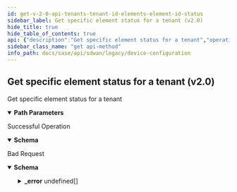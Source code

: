```yaml
---
id: get-v-2-0-api-tenants-tenant-id-elements-element-id-status
sidebar_label: Get specific element status for a tenant (v2.0)
hide_title: true
hide_table_of_contents: true
api: {"description":"Get specific element status for a tenant","operationId":"get-v2.0-api-tenants-tenant_id-elements-element_id-status","parameters":[{"in":"path","name":"tenant_id","required":true,"schema":{"description":"Tenant Id","type":"string"}},{"in":"path","name":"element_id","required":true,"schema":{"description":"Element Id","type":"string"}}],"responses":{"200":{"content":{"application/json":{"schema":{"properties":{"analytics_backlog_connected":{"description":"Analytics Backlog Connected","type":"boolean"},"analytics_backlog_connected_on_utc":{"description":"Analytics Backlog Connected On Utc","format":"int64","type":"integer"},"analytics_backlog_disconnected_on_utc":{"description":"Analytics Backlog Disconnected On Utc","format":"int64","type":"integer"},"analytics_backlog_from":{"description":"Analytics Backlog From","type":"string"},"analytics_live_connected":{"description":"Analytics Live Connected","type":"boolean"},"analytics_live_connected_on_utc":{"description":"Analytics Live Connected On Utc","format":"int64","type":"integer"},"analytics_live_disconnected_on_utc":{"description":"Analytics Live Disconnected On Utc","format":"int64","type":"integer"},"analytics_live_from":{"description":"Analytics Live From","type":"string"},"config_and_events_connected":{"description":"Config And Events Connected","type":"boolean"},"config_and_events_connected_on_utc":{"description":"Config And Events Connected On Utc","format":"int64","type":"integer"},"config_and_events_disconnected_on_utc":{"description":"Config And Events Disconnected On Utc","format":"int64","type":"integer"},"config_and_events_from":{"description":"Config And Events From","type":"string"},"element_id":{"description":"Element Id","type":"string"},"flows_backlog_connected":{"description":"Flows Backlog Connected","type":"boolean"},"flows_backlog_connected_on_utc":{"description":"Flows Backlog Connected On Utc","format":"int64","type":"integer"},"flows_backlog_disconnected_on_utc":{"description":"Flows Backlog Disconnected On Utc","format":"int64","type":"integer"},"flows_backlog_from":{"description":"Flows Backlog From","type":"string"},"flows_live_connected":{"description":"Flows Live Connected","type":"boolean"},"flows_live_connected_on_utc":{"description":"Flows Live Connected On Utc","format":"int64","type":"integer"},"flows_live_disconnected_on_utc":{"description":"Flows Live Disconnected On Utc","format":"int64","type":"integer"},"flows_live_from":{"description":"Flows Live From","type":"string"},"id":{"description":"Id","type":"string"},"logs_backlog_connected":{"description":"Logs Backlog Connected","type":"boolean"},"logs_backlog_connected_on_utc":{"description":"Logs Backlog Connected On Utc","format":"int64","type":"integer"},"logs_backlog_disconnected_on_utc":{"description":"Logs Backlog Disconnected On Utc","format":"int64","type":"integer"},"logs_backlog_from":{"description":"Logs Backlog From","type":"string"},"logs_live_connected":{"description":"Logs Live Connected","type":"boolean"},"logs_live_connected_on_utc":{"description":"Logs Live Connected On Utc","format":"int64","type":"integer"},"logs_live_disconnected_on_utc":{"description":"Logs Live Disconnected On Utc","format":"int64","type":"integer"},"logs_live_from":{"description":"Logs Live From","type":"string"},"site_id":{"description":"Site Id: Digits(fraction = 0, integer = 50, SITEID_INVALID) NotNull ","type":"string"},"tenant_id":{"description":"Tenant Id: NotNull Digits(fraction = 0, integer = 20, TENANT_ID_INVALID_0001) ","type":"string"}},"required":["site_id","tenant_id"]}}},"description":"Successful Operation"},"400":{"content":{"application/json":{"example":{"value":{"_error":[{"code":"ELEMENT_STATUS_NOT_FOUND"}]}},"schema":{"properties":{"_error":{"items":{"properties":{"code":{"type":"string"},"message":{"type":"string"}}},"type":"array"}}}}},"description":"Bad Request"}},"tags":["Device Configuration"],"method":"get","path":"/v2.0/api/tenants/{tenant_id}/elements/{element_id}/status","info":{"contact":{},"description":"List of APIs used to manage your device software to upgrade, retrieve available software images, and upgrade status information.","title":"Device Configuration","version":"Latest"},"postman":{"name":"Get specific element status for a tenant (v2.0)","description":{"content":"Get specific element status for a tenant","type":"text/plain"},"url":{"path":["v2.0","api","tenants",":tenant_id","elements",":element_id","status"],"host":["{{baseUrl}}"],"query":[],"variable":[{"disabled":false,"description":{"content":"(Required) ","type":"text/plain"},"type":"any","value":"","key":"tenant_id"},{"disabled":false,"description":{"content":"(Required) ","type":"text/plain"},"type":"any","value":"","key":"element_id"}]},"header":[{"key":"Accept","value":"application/json"}],"method":"GET"}}
sidebar_class_name: "get api-method"
info_path: docs/sase/api/sdwan/legacy/device-configuration
---
```



## Get specific element status for a tenant (v2.0)



Get specific element status for a tenant

<details style={{"marginBottom":"1rem"}} data-collapsed={false} open={true}><summary style={{}}><strong>Path Parameters</strong></summary><div><ul><ParamsItem className={"paramsItem"} param={{"in":"path","name":"tenant_id","required":true,"schema":{"description":"Tenant Id","type":"string"}}}></ParamsItem><ParamsItem className={"paramsItem"} param={{"in":"path","name":"element_id","required":true,"schema":{"description":"Element Id","type":"string"}}}></ParamsItem></ul></div></details><div><ApiTabs><TabItem label={"200"} value={"200"}><div>

Successful Operation

</div><div><MimeTabs groupId={"mime-type"}><TabItem label={"application/json"} value={"application/json"}><SchemaTabs groupId={"schema-tabs"}><TabTtem label={"Schema"} value={"Schema"}><details style={{}} data-collapsed={false} open={true}><summary style={{"textAlign":"left"}}><strong>Schema</strong></summary><div style={{"textAlign":"left","marginLeft":"1rem"}}></div><ul style={{"marginLeft":"1rem"}}><SchemaItem collapsible={false} name={"analytics_backlog_connected"} required={false} schemaDescription={"Analytics Backlog Connected"} schemaName={"boolean"} qualifierMessage={undefined} defaultValue={undefined}></SchemaItem><SchemaItem collapsible={false} name={"analytics_backlog_connected_on_utc"} required={false} schemaDescription={"Analytics Backlog Connected On Utc"} schemaName={"int64"} qualifierMessage={undefined} defaultValue={undefined}></SchemaItem><SchemaItem collapsible={false} name={"analytics_backlog_disconnected_on_utc"} required={false} schemaDescription={"Analytics Backlog Disconnected On Utc"} schemaName={"int64"} qualifierMessage={undefined} defaultValue={undefined}></SchemaItem><SchemaItem collapsible={false} name={"analytics_backlog_from"} required={false} schemaDescription={"Analytics Backlog From"} schemaName={"string"} qualifierMessage={undefined} defaultValue={undefined}></SchemaItem><SchemaItem collapsible={false} name={"analytics_live_connected"} required={false} schemaDescription={"Analytics Live Connected"} schemaName={"boolean"} qualifierMessage={undefined} defaultValue={undefined}></SchemaItem><SchemaItem collapsible={false} name={"analytics_live_connected_on_utc"} required={false} schemaDescription={"Analytics Live Connected On Utc"} schemaName={"int64"} qualifierMessage={undefined} defaultValue={undefined}></SchemaItem><SchemaItem collapsible={false} name={"analytics_live_disconnected_on_utc"} required={false} schemaDescription={"Analytics Live Disconnected On Utc"} schemaName={"int64"} qualifierMessage={undefined} defaultValue={undefined}></SchemaItem><SchemaItem collapsible={false} name={"analytics_live_from"} required={false} schemaDescription={"Analytics Live From"} schemaName={"string"} qualifierMessage={undefined} defaultValue={undefined}></SchemaItem><SchemaItem collapsible={false} name={"config_and_events_connected"} required={false} schemaDescription={"Config And Events Connected"} schemaName={"boolean"} qualifierMessage={undefined} defaultValue={undefined}></SchemaItem><SchemaItem collapsible={false} name={"config_and_events_connected_on_utc"} required={false} schemaDescription={"Config And Events Connected On Utc"} schemaName={"int64"} qualifierMessage={undefined} defaultValue={undefined}></SchemaItem><SchemaItem collapsible={false} name={"config_and_events_disconnected_on_utc"} required={false} schemaDescription={"Config And Events Disconnected On Utc"} schemaName={"int64"} qualifierMessage={undefined} defaultValue={undefined}></SchemaItem><SchemaItem collapsible={false} name={"config_and_events_from"} required={false} schemaDescription={"Config And Events From"} schemaName={"string"} qualifierMessage={undefined} defaultValue={undefined}></SchemaItem><SchemaItem collapsible={false} name={"element_id"} required={false} schemaDescription={"Element Id"} schemaName={"string"} qualifierMessage={undefined} defaultValue={undefined}></SchemaItem><SchemaItem collapsible={false} name={"flows_backlog_connected"} required={false} schemaDescription={"Flows Backlog Connected"} schemaName={"boolean"} qualifierMessage={undefined} defaultValue={undefined}></SchemaItem><SchemaItem collapsible={false} name={"flows_backlog_connected_on_utc"} required={false} schemaDescription={"Flows Backlog Connected On Utc"} schemaName={"int64"} qualifierMessage={undefined} defaultValue={undefined}></SchemaItem><SchemaItem collapsible={false} name={"flows_backlog_disconnected_on_utc"} required={false} schemaDescription={"Flows Backlog Disconnected On Utc"} schemaName={"int64"} qualifierMessage={undefined} defaultValue={undefined}></SchemaItem><SchemaItem collapsible={false} name={"flows_backlog_from"} required={false} schemaDescription={"Flows Backlog From"} schemaName={"string"} qualifierMessage={undefined} defaultValue={undefined}></SchemaItem><SchemaItem collapsible={false} name={"flows_live_connected"} required={false} schemaDescription={"Flows Live Connected"} schemaName={"boolean"} qualifierMessage={undefined} defaultValue={undefined}></SchemaItem><SchemaItem collapsible={false} name={"flows_live_connected_on_utc"} required={false} schemaDescription={"Flows Live Connected On Utc"} schemaName={"int64"} qualifierMessage={undefined} defaultValue={undefined}></SchemaItem><SchemaItem collapsible={false} name={"flows_live_disconnected_on_utc"} required={false} schemaDescription={"Flows Live Disconnected On Utc"} schemaName={"int64"} qualifierMessage={undefined} defaultValue={undefined}></SchemaItem><SchemaItem collapsible={false} name={"flows_live_from"} required={false} schemaDescription={"Flows Live From"} schemaName={"string"} qualifierMessage={undefined} defaultValue={undefined}></SchemaItem><SchemaItem collapsible={false} name={"id"} required={false} schemaDescription={"Id"} schemaName={"string"} qualifierMessage={undefined} defaultValue={undefined}></SchemaItem><SchemaItem collapsible={false} name={"logs_backlog_connected"} required={false} schemaDescription={"Logs Backlog Connected"} schemaName={"boolean"} qualifierMessage={undefined} defaultValue={undefined}></SchemaItem><SchemaItem collapsible={false} name={"logs_backlog_connected_on_utc"} required={false} schemaDescription={"Logs Backlog Connected On Utc"} schemaName={"int64"} qualifierMessage={undefined} defaultValue={undefined}></SchemaItem><SchemaItem collapsible={false} name={"logs_backlog_disconnected_on_utc"} required={false} schemaDescription={"Logs Backlog Disconnected On Utc"} schemaName={"int64"} qualifierMessage={undefined} defaultValue={undefined}></SchemaItem><SchemaItem collapsible={false} name={"logs_backlog_from"} required={false} schemaDescription={"Logs Backlog From"} schemaName={"string"} qualifierMessage={undefined} defaultValue={undefined}></SchemaItem><SchemaItem collapsible={false} name={"logs_live_connected"} required={false} schemaDescription={"Logs Live Connected"} schemaName={"boolean"} qualifierMessage={undefined} defaultValue={undefined}></SchemaItem><SchemaItem collapsible={false} name={"logs_live_connected_on_utc"} required={false} schemaDescription={"Logs Live Connected On Utc"} schemaName={"int64"} qualifierMessage={undefined} defaultValue={undefined}></SchemaItem><SchemaItem collapsible={false} name={"logs_live_disconnected_on_utc"} required={false} schemaDescription={"Logs Live Disconnected On Utc"} schemaName={"int64"} qualifierMessage={undefined} defaultValue={undefined}></SchemaItem><SchemaItem collapsible={false} name={"logs_live_from"} required={false} schemaDescription={"Logs Live From"} schemaName={"string"} qualifierMessage={undefined} defaultValue={undefined}></SchemaItem><SchemaItem collapsible={false} name={"site_id"} required={false} schemaDescription={"Site Id: Digits(fraction = 0, integer = 50, SITEID_INVALID) NotNull "} schemaName={"string"} qualifierMessage={undefined} defaultValue={undefined}></SchemaItem><SchemaItem collapsible={false} name={"tenant_id"} required={false} schemaDescription={"Tenant Id: NotNull Digits(fraction = 0, integer = 20, TENANT_ID_INVALID_0001) "} schemaName={"string"} qualifierMessage={undefined} defaultValue={undefined}></SchemaItem></ul></details></TabTtem></SchemaTabs></TabItem></MimeTabs></div></TabItem><TabItem label={"400"} value={"400"}><div>

Bad Request

</div><div><MimeTabs groupId={"mime-type"}><TabItem label={"application/json"} value={"application/json"}><SchemaTabs groupId={"schema-tabs"}><TabTtem label={"Schema"} value={"Schema"}><details style={{}} data-collapsed={false} open={true}><summary style={{"textAlign":"left"}}><strong>Schema</strong></summary><div style={{"textAlign":"left","marginLeft":"1rem"}}></div><ul style={{"marginLeft":"1rem"}}><SchemaItem collapsible={true} className={"schemaItem"}><details style={{}}><summary style={{}}><strong>_error</strong><span style={{"opacity":"0.6"}}> undefined[]</span></summary><div style={{"marginLeft":"1rem"}}><SchemaItem collapsible={false} name={"code"} required={false} schemaDescription={undefined} schemaName={"string"} qualifierMessage={undefined} defaultValue={undefined}></SchemaItem><SchemaItem collapsible={false} name={"message"} required={false} schemaDescription={undefined} schemaName={"string"} qualifierMessage={undefined} defaultValue={undefined}></SchemaItem></div></details></SchemaItem></ul></details></TabTtem><TabItem label={"Example"} value={"Example"}><ResponseSamples responseExample={"{\n  \"value\": {\n    \"_error\": [\n      {\n        \"code\": \"ELEMENT_STATUS_NOT_FOUND\"\n      }\n    ]\n  }\n}"}></ResponseSamples></TabItem></SchemaTabs></TabItem></MimeTabs></div></TabItem></ApiTabs></div>
      